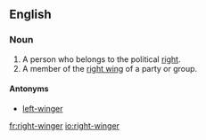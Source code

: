 ==English==

===Noun===
{{en-noun}}

#A person who belongs to the political [[right]].
#A member of the [[right wing]] of a party or group.

====Antonyms====
*[[left-winger]]

[[fr:right-winger]]
[[io:right-winger]]